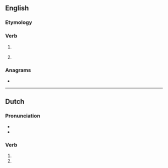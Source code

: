 ==English==

===Etymology===
{{suffix|en|trap|t}}

===Verb===
{{head|en|verb form}}

# {{lb|en|archaic}} {{en-past of|trap}}
# {{lb|en|archaic}} {{alternative form of|trapped|lang=en}}

===Anagrams===
* {{anagrams|en|a=aprtt|PRATT|Pratt|pratt}}

----

==Dutch==

===Pronunciation===
* {{audio|Nl-trapt.ogg|Audio|lang=nl}}
* {{rhymes|ɑpt|lang=nl}}

===Verb===
{{nl-verb-form}}

# {{nl-verb form of|p=23|n=sg|t=pres|m=ind|trappen}}
# {{nl-verb form of|n=pl|m=imp|trappen}}